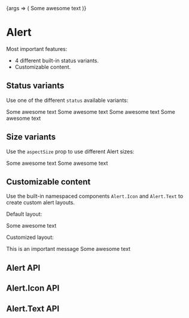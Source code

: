 

<Meta title="Components/Alert" component={Alert} decorators={[AlertDecorator]} />

<Story name="playground" parameters={getPlaygroundStoryParams()}>
	{args => (
		<Alert {...args}>
			<Alert.Icon />
			<Alert.Text>Some awesome text</Alert.Text>
		</Alert>
	)}
</Story>

# Alert

Most important features:

- 4 different built-in status variants.
- Customizable content.

## Status variants

Use one of the different `status` available variants:

<Canvas>
	<Story name="error" parameters={getFixedStoryParams()}>
		<Alert status="error">
			<Alert.Icon />
			<Alert.Text>Some awesome text</Alert.Text>
		</Alert>
	</Story>
	<Story name="info" parameters={getFixedStoryParams()}>
		<Alert status="info">
			<Alert.Icon />
			<Alert.Text>Some awesome text</Alert.Text>
		</Alert>
	</Story>
	<Story name="success" parameters={getFixedStoryParams()}>
		<Alert status="success">
			<Alert.Icon />
			<Alert.Text>Some awesome text</Alert.Text>
		</Alert>
	</Story>
	<Story name="warning" parameters={getFixedStoryParams()}>
		<Alert status="warning">
			<Alert.Icon />
			<Alert.Text>Some awesome text</Alert.Text>
		</Alert>
	</Story>
</Canvas>

## Size variants

Use the `aspectSize` prop to use different Alert sizes:

<Canvas>
	<Story name="s" parameters={getFixedStoryParams()}>
		<Alert aspectSize="s">
			<Alert.Icon />
			<Alert.Text>Some awesome text</Alert.Text>
		</Alert>
	</Story>
	<Story name="m" parameters={getFixedStoryParams()}>
		<Alert aspectSize="m">
			<Alert.Icon />
			<Alert.Text>Some awesome text</Alert.Text>
		</Alert>
	</Story>
</Canvas>

## Customizable content

Use the built-in namespaced components `Alert.Icon` and `Alert.Text` to create custom alert layouts.

Default layout:

<Canvas>
	<Story name="default layout" parameters={getFixedStoryParams()}>
		<Alert>
			<Alert.Icon />
			<Alert.Text>Some awesome text</Alert.Text>
		</Alert>
	</Story>
</Canvas>

Customized layout:

<Canvas>
	<Story name="custom layout" parameters={getFixedStoryParams()}>
		<Alert flexDirection="column">
			<Alert.Icon my={1} />
			<Alert.Text fontWeight="bold" aspectSize="l">
				This is an important message
			</Alert.Text>
			<Alert.Text>Some awesome text</Alert.Text>
		</Alert>
	</Story>
</Canvas>

## Alert API

<ArgsTable of={Alert} />

## Alert.Icon API

<ArgsTable of={Alert.Icon} />

## Alert.Text API

<ArgsTable of={Alert.Text} />
